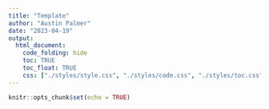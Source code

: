 ```yaml
---
title: "Template"
author: "Austin Palmer"
date: "2023-04-19"
output:
  html_document:
    code_folding: hide
    toc: TRUE
    toc_float: TRUE
    css: ["./styles/style.css", "./styles/code.css", "./styles/toc.css"]
---
```


```r
knitr::opts_chunk$set(echo = TRUE)
```


